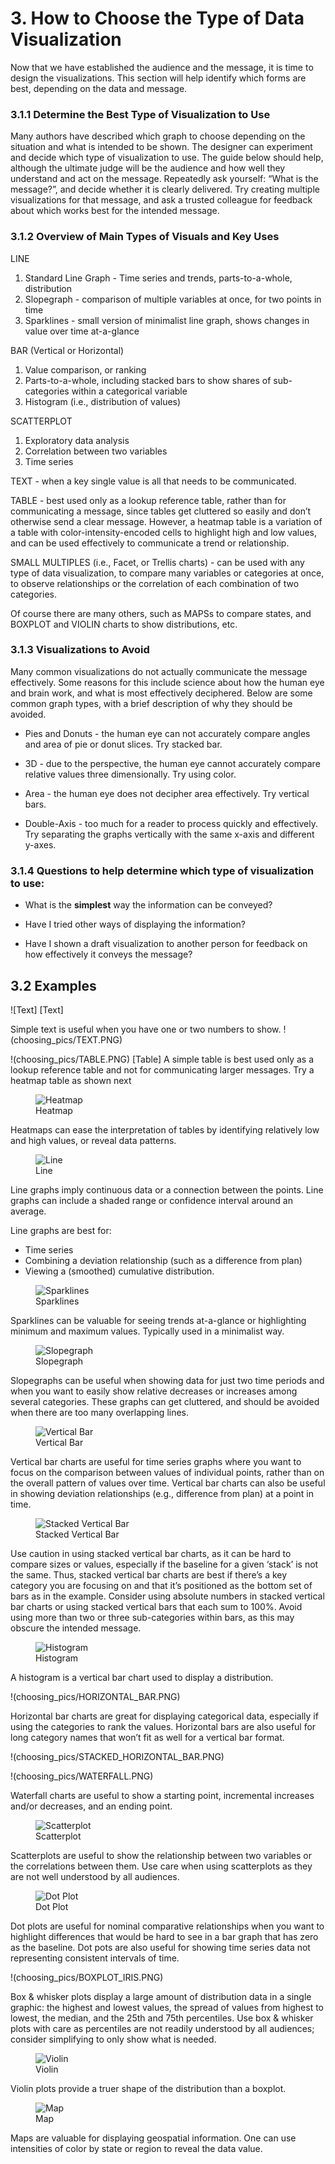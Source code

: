 # 3. How to Choose the Type of Data Visualization

Now that we have established the audience and the message, it is time to design the visualizations. This section will help identify which forms are best, depending on the data and message. 

### 3.1.1 Determine the Best Type of Visualization to Use

Many authors have described which graph to choose depending on the situation and what is intended to be shown. The designer can experiment and decide which type of visualization to use. The guide below should help, although the ultimate judge will be the audience and how well they understand and act on the message. Repeatedly ask yourself: "What is the message?", and decide whether it is clearly delivered. Try creating multiple visualizations for that message, and ask a trusted colleague for feedback about which works best for the intended message.


### 3.1.2 Overview of Main Types of Visuals and Key Uses

LINE

1. Standard Line Graph - Time series and trends, parts-to-a-whole, distribution 
2. Slopegraph - comparison of multiple variables at once, for two points in time 
3. Sparklines - small version of minimalist line graph, shows changes in value over time at-a-glance

BAR (Vertical or Horizontal)

1. Value comparison, or ranking
2. Parts-to-a-whole, including stacked bars to show shares of sub-categories within a categorical variable
3. Histogram (i.e., distribution of values)
   
SCATTERPLOT

1. Exploratory data analysis
2. Correlation between two variables
3. Time series
      
TEXT - when a key single value is all that needs to be communicated. 

TABLE - best used only as a lookup reference table, rather than for communicating a message, since tables get cluttered so easily and don't otherwise send a clear message. However, a heatmap table is a variation of a table with color-intensity-encoded cells to highlight high and low values, and can be used effectively to communicate a trend or relationship.

SMALL MULTIPLES (i.e., Facet, or Trellis charts) - can be used with any type of data visualization, to compare many variables or categories at once, to observe relationships or the correlation of each combination of two categories.

Of course there are many others, such as MAPSs to compare states, and BOXPLOT and VIOLIN charts to show distributions, etc.

### 3.1.3 Visualizations to Avoid

Many common visualizations do not actually communicate the message effectively. Some reasons for this include science about how the human eye and brain work, and what is most effectively deciphered. Below are some common graph types, with a brief description of why they should be avoided.

* Pies and Donuts - the human eye can not accurately compare angles and area of pie or donut slices. Try stacked bar.

* 3D - due to the perspective, the human eye cannot accurately compare relative values three dimensionally. Try using color.

* Area - the human eye does not decipher area effectively. Try vertical bars.

* Double-Axis - too much for a reader to process quickly and effectively. Try separating the graphs vertically with the same x-axis and different y-axes.

     
### 3.1.4 Questions to help determine which type of visualization to use:

*	What is the **simplest** way the information can be conveyed?

*	Have I tried other ways of displaying the information?

*	Have I shown a draft visualization to another person for feedback on how effectively it conveys the message?

## 3.2 Examples

![Text]
[Text]

Simple text is useful when you have one or two numbers to show.
!(choosing_pics/TEXT.PNG)

!(choosing_pics/TABLE.PNG)
[Table]
A simple table is best used only as a lookup reference table and not for communicating larger messages. Try a heatmap table as shown next

![Heatmap](choosing_pics/HEATMAP.PNG)    

Heatmaps can ease the interpretation of tables by identifying relatively low and high values, or reveal data patterns.

![Line](choosing_pics/LINE.PNG)
       
Line graphs imply continuous data or a connection between the points. Line graphs can include a shaded range or confidence interval around an average.

Line graphs are best for:

* Time series
* Combining a deviation relationship (such as a difference from plan)
* Viewing a (smoothed) cumulative distribution.

![Sparklines](choosing_pics/Sparklines.PNG)
   
Sparklines can be valuable for seeing trends at-a-glance or highlighting minimum and maximum values. Typically used in a minimalist way.
              
![Slopegraph](choosing_pics/SLOPEGRAPH.PNG)
   
Slopegraphs can be useful when showing data for just two time periods and when you want to easily show relative decreases or increases among several categories. These graphs can get cluttered, and should be avoided when there are too many overlapping lines.

![Vertical Bar](choosing_pics/VERTICAL_BAR.PNG)
       
Vertical bar charts are useful for time series graphs where you want to focus on the comparison between values of individual points, rather than on the overall pattern of values over time. Vertical bar charts can also be useful in showing deviation relationships (e.g., difference from plan) at a point in time. 

![Stacked Vertical Bar](choosing_pics/STACKED_VERTICAL_BAR.PNG)
       
Use caution in using stacked vertical bar charts, as it can be hard to compare sizes or values, especially if the baseline for a given 'stack' is not the same. Thus, stacked vertical bar charts are best if there’s a key category you are focusing on and that it’s positioned as the bottom set of bars as in the example. Consider using absolute numbers in stacked vertical bar charts or using stacked vertical bars that each sum to 100%.
Avoid using more than two or three sub-categories within bars, as this may obscure the intended message. 

![Histogram](choosing_pics/HISTOGRAM.PNG)
       
A histogram is a vertical bar chart used to display a distribution.

!(choosing_pics/HORIZONTAL_BAR.PNG)
       
Horizontal bar charts are great for displaying categorical data, especially if using the categories to rank the values. Horizontal bars are also useful for long category names that won't fit as well for a vertical bar format.

!(choosing_pics/STACKED_HORIZONTAL_BAR.PNG)

  
!(choosing_pics/WATERFALL.PNG)
    
Waterfall charts are useful to show a starting point, incremental increases and/or decreases, and an ending point.  

![Scatterplot](choosing_pics/SCATTERPLOT.PNG)
    
Scatterplots are useful to show the relationship between two variables or the correlations between them. Use care when using scatterplots as they are not well understood by all audiences. 


![Dot Plot](choosing_pics/DOT_PLOT.PNG)
    
Dot plots are useful for nominal comparative relationships when you want to highlight differences that would be hard to see in a bar graph that has zero as the baseline. Dot pots are also useful for showing time series data not representing consistent intervals of time.

!(choosing_pics/BOXPLOT_IRIS.PNG)
 
Box & whisker plots display a large amount of distribution data in a single graphic: the highest and lowest values, the spread of values from highest to lowest, the median, and the 25th and 75th percentiles. Use box & whisker plots with care as percentiles are not readily understood by all audiences; consider simplifying to only show what is needed.
       
![Violin](choosing_pics/VIOLIN_IRIS.PNG)

Violin plots provide a truer shape of the distribution than a boxplot.

![Map](choosing_pics/USMAP.PNG)
   
Maps are valuable for displaying geospatial information. One can use intensities of color by state or region to reveal the data value.

